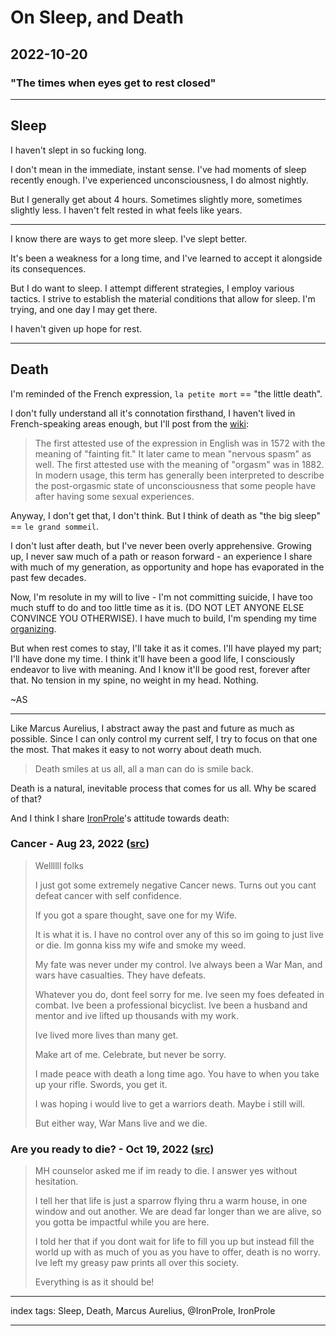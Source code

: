 # On Sleep, and Death

## 2022-10-20

### "The times when eyes get to rest closed"

---

## Sleep

I haven't slept in so fucking long.

I don't mean in the immediate, instant sense. I've had moments of sleep recently enough. I've experienced unconsciousness, I do almost nightly.

But I generally get about 4 hours. Sometimes slightly more, sometimes slightly less. I haven't felt rested in what feels like years.

---

I know there are ways to get more sleep. I've slept better.

It's been a weakness for a long time, and I've learned to accept it alongside its consequences.

But I do want to sleep. I attempt different strategies, I employ various tactics. I strive to establish the material conditions that allow for sleep. I'm trying, and one day I may get there.

I haven't given up hope for rest.

---

## Death

I'm reminded of the French expression, `la petite mort` == "the little death".

I don't fully understand all it's connotation firsthand, I haven't lived in French-speaking areas enough, but I'll post from the [wiki](https://en.wikipedia.org/wiki/La_petite_mort):

> The first attested use of the expression in English was in 1572 with the meaning of "fainting fit." It later came to mean "nervous spasm" as well. The first attested use with the meaning of "orgasm" was in 1882. In modern usage, this term has generally been interpreted to describe the post-orgasmic state of unconsciousness that some people have after having some sexual experiences.

Anyway, I don't get that, I don't think. But I think of death as "the big sleep" == `le grand sommeil`.

I don't lust after death, but I've never been overly apprehensive. Growing up, I never saw much of a path or reason forward - an experience I share with much of my generation, as opportunity and hope has evaporated in the past few decades.

Now, I'm resolute in my will to live - I'm not committing suicide, I have too much stuff to do and too little time as it is. (DO NOT LET ANYONE ELSE CONVINCE YOU OTHERWISE). I have much to build, I'm spending my time [organizing](/posts/on-organizing).

But when rest comes to stay, I'll take it as it comes. I'll have played my part; I'll have done my time. I think it'll have been a good life, I consciously endeavor to live with meaning. And I know it'll be good rest, forever after that. No tension in my spine, no weight in my head. Nothing.

~AS

---

Like Marcus Aurelius, I abstract away the past and future as much as possible. Since I can only control my current self, I try to focus on that one the most. That makes it easy to not worry about death much.

> Death smiles at us all, all a man can do is smile back.

Death is a natural, inevitable process that comes for us all. Why be scared of that?

And I think I share [IronProle](/posts/on-IronProle)'s attitude towards death:

### Cancer - Aug 23, 2022 ([src](https://twitter.com/IronProle/status/1562148357451030528?s=19))

> Wellllll folks
>
> I just got some extremely negative Cancer news.  Turns out you cant defeat cancer with self confidence.
>
> If you got a spare thought, save one for my Wife.
>
> It is what it is.  I have no control over any of this so im going to just live or die.  Im gonna kiss my wife and smoke my weed.
>
> My fate was never under my control.  Ive always been a War Man, and wars have casualties.  They have defeats.
>
> Whatever you do, dont feel sorry for me.  Ive seen my foes defeated in combat.  Ive been a professional bicyclist.  Ive been a husband and mentor and ive lifted up thousands with my work.
>
> Ive lived more lives than many get.
>
> Make art of me.  Celebrate, but never be sorry.
>
> I made peace with death a long time ago.  You have to when you take up your rifle.  Swords, you get it.
>
> I was hoping i would live to get a warriors death.  Maybe i still will.
>
> But either way, War Mans live and we die.

### Are you ready to die? - Oct 19, 2022 ([src](https://twitter.com/IronProle/status/1582826297419771904?t=g7FH7jYD1jsVwR0zjBorzQ&s=19))

> MH counselor asked me if im ready to die.  I answer yes without hesitation.
>
> I tell her that life is just a sparrow flying thru a warm house, in one window and out another.  We are dead far longer than we are alive, so you gotta be impactful while you are here.
>
> I told her that if you dont wait for life to fill you up but instead fill the world up with as much of you as you have to offer, death is no worry.  Ive left my greasy paw prints all over this society.
>
> Everything is as it should be!

---

index tags: Sleep, Death, Marcus Aurelius, @IronProle, IronProle

---
